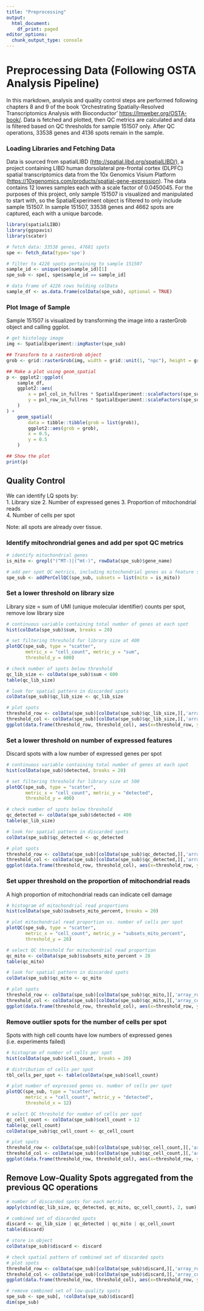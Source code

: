 ```yaml
---
title: "Preprocessing"
output:
  html_document:
    df_print: paged
editor_options: 
  chunk_output_type: console
---
```


# Preprocessing Data (Following OSTA Analysis Pipeline)
In this markdown, analysis and quality control steps are performed following chapters 8 and 9 of the book 'Orchestrating Spatially-Resolved Transcriptomics Analysis with Bioconductor' <https://lmweber.org/OSTA-book/>. Data is fetched and plotted, then QC metrics are calculated and data is filtered based on QC thresholds for sample 151507 only. After QC operations, 33538 genes and 4136 spots remain in the sample.

### Loading Libraries and Fetching Data

Data is sourced from spatialLIBD (<http://spatial.libd.org/spatialLIBD/>), a project containing LIBD human dorsolateral pre-frontal cortex (DLPFC) spatial transcriptomics data from the 10x Genomics Visium Platform (<https://10xgenomics.com/products/spatial-gene-expression>). The data contains 12 lowres samples each with a scale factor of 0.0450045. For the purposes of this project, only sample 151507 is visualized and manipulated to start with, so the SpatialExperiment object is filtered to only include sample 151507. In sample 151507, 33538 genes and 4662 spots are captured, each with a unique barcode.

```r
library(spatialLIBD)
library(ggspavis)
library(scater)
```

```r
# fetch data: 33538 genes, 47681 spots
spe <- fetch_data(type='spe')

# filter to 4226 spots pertaining to sample 151507
sample_id <- unique(spe$sample_id)[1]
spe_sub <- spe[, spe$sample_id == sample_id]

# data frame of 4226 rows holding colData
sample_df <- as.data.frame(colData(spe_sub), optional = TRUE)
```

### Plot Image of Sample

Sample 151507 is visualized by transforming the image into a rasterGrob object and calling ggplot.

```r
# get histology image
img <- SpatialExperiment::imgRaster(spe_sub)

## Transform to a rasterGrob object
grob <- grid::rasterGrob(img, width = grid::unit(1, "npc"), height = grid::unit(1, "npc"))

## Make a plot using geom_spatial
p <- ggplot2::ggplot(
    sample_df,
    ggplot2::aes(
        x = pxl_col_in_fullres * SpatialExperiment::scaleFactors(spe_sub),
        y = pxl_row_in_fullres * SpatialExperiment::scaleFactors(spe_sub),
    )
) +
    geom_spatial(
        data = tibble::tibble(grob = list(grob)),
        ggplot2::aes(grob = grob),
        x = 0.5,
        y = 0.5
    )

## Show the plot
print(p)
```

## Quality Control

We can identify LQ spots by:\
1. Library size 2. Number of expressed genes 3. Proportion of mitochondrial reads\
4. Number of cells per spot

Note: all spots are already over tissue.

### Identify mitochrondrial genes and add per spot QC metrics

```r
# identify mitochondrial genes
is_mito <- grepl("(^MT-)|(^mt-)", rowData(spe_sub)$gene_name)

# add per spot QC metrics, including mitochondrial genes as a feature subset
spe_sub <- addPerCellQC(spe_sub, subsets = list(mito = is_mito))
```

### Set a lower threshold on library size

Library size = sum of UMI (unique molecular identifier) counts per spot, remove low library size

```r
# continuous variable containing total number of genes at each spot
hist(colData(spe_sub)$sum, breaks = 20)

# set filtering threshold for library size at 400
plotQC(spe_sub, type = "scatter", 
       metric_x = "cell_count", metric_y = "sum", 
       threshold_y = 600)

# check number of spots below threshold
qc_lib_size <- colData(spe_sub)$sum < 600
table(qc_lib_size)

# look for spatial pattern in discarded spots
colData(spe_sub)$qc_lib_size <- qc_lib_size

# plot spots
threshold_row <- colData(spe_sub)[colData(spe_sub)$qc_lib_size,][,'array_row']
threshold_col <- colData(spe_sub)[colData(spe_sub)$qc_lib_size,][,'array_col']
ggplot(data.frame(threshold_row, threshold_col), aes(x=threshold_row, y=threshold_col)) + geom_point()
```

### Set a lower threshold on number of expressed features

Discard spots with a low number of expressed genes per spot

```r
# continuous variable containing total number of genes at each spot
hist(colData(spe_sub)$detected, breaks = 20)

# set filtering threshold for library size at 500
plotQC(spe_sub, type = "scatter", 
       metric_x = "cell_count", metric_y = "detected", 
       threshold_y = 400)

# check number of spots below threshold
qc_detected <- colData(spe_sub)$detected < 400
table(qc_lib_size)

# look for spatial pattern in discarded spots
colData(spe_sub)$qc_detected <- qc_detected

# plot spots
threshold_row <- colData(spe_sub)[colData(spe_sub)$qc_detected,][,'array_row']
threshold_col <- colData(spe_sub)[colData(spe_sub)$qc_detected,][,'array_col']
ggplot(data.frame(threshold_row, threshold_col), aes(x=threshold_row, y=threshold_col)) + geom_point()
```

### Set upper threshold on the proportion of mitochondrial reads

A high proportion of mitochondrial reads can indicate cell damage

```r
# histogram of mitochondrial read proportions
hist(colData(spe_sub)$subsets_mito_percent, breaks = 20)

# plot mitochondrial read proportion vs. number of cells per spot
plotQC(spe_sub, type = "scatter", 
       metric_x = "cell_count", metric_y = "subsets_mito_percent", 
       threshold_y = 28)

# select QC threshold for mitochondrial read proportion
qc_mito <- colData(spe_sub)$subsets_mito_percent > 28
table(qc_mito)

# look for spatial pattern in discarded spots
colData(spe_sub)$qc_mito <- qc_mito

# plot spots
threshold_row <- colData(spe_sub)[colData(spe_sub)$qc_mito,][,'array_row']
threshold_col <- colData(spe_sub)[colData(spe_sub)$qc_mito,][,'array_col']
ggplot(data.frame(threshold_row, threshold_col), aes(x=threshold_row, y=threshold_col)) + geom_point()
```

### Remove outlier spots for the number of cells per spot

Spots with high cell counts have low numbers of expressed genes (i.e. experiments failed)

```r
# histogram of number of cells per spot
hist(colData(spe_sub)$cell_count, breaks = 20)

# distribution of cells per spot
tbl_cells_per_spot <- table(colData(spe_sub)$cell_count)

# plot number of expressed genes vs. number of cells per spot
plotQC(spe_sub, type = "scatter", 
       metric_x = "cell_count", metric_y = "detected", 
       threshold_x = 12)

# select QC threshold for number of cells per spot
qc_cell_count <- colData(spe_sub)$cell_count > 12
table(qc_cell_count)
colData(spe_sub)$qc_cell_count <- qc_cell_count

# plot spots
threshold_row <- colData(spe_sub)[colData(spe_sub)$qc_cell_count,][,'array_row']
threshold_col <- colData(spe_sub)[colData(spe_sub)$qc_cell_count,][,'array_col']
ggplot(data.frame(threshold_row, threshold_col), aes(x=threshold_row, y=threshold_col)) + geom_point()
```

## Remove Low-Quality Spots aggregated from the previous QC operations

```r
# number of discarded spots for each metric
apply(cbind(qc_lib_size, qc_detected, qc_mito, qc_cell_count), 2, sum)

# combined set of discarded spots
discard <- qc_lib_size | qc_detected | qc_mito | qc_cell_count
table(discard)

# store in object
colData(spe_sub)$discard <- discard

# check spatial pattern of combined set of discarded spots
# plot spots
threshold_row <- colData(spe_sub)[colData(spe_sub)$discard,][,'array_row']
threshold_col <- colData(spe_sub)[colData(spe_sub)$discard,][,'array_col']
ggplot(data.frame(threshold_row, threshold_col), aes(x=threshold_row, y=threshold_col)) + geom_point()
```

```r
# remove combined set of low-quality spots
spe_sub <- spe_sub[, !colData(spe_sub)$discard]
dim(spe_sub)
```
